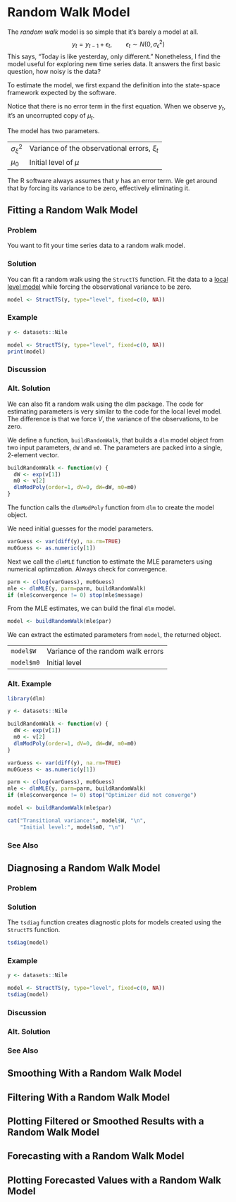 # Random Walk Model {#randomWalk}

The *random walk* model is so simple that it's barely a model at all.
$$y_{t} = y_{t-1} + \epsilon_{t},\qquad\epsilon_{t} \sim N(0,\sigma_{\epsilon}^{2})$$
This says, "Today is like yesterday, only different."
Nonetheless, I find the model useful for exploring new time series data.
It answers the first basic question, how noisy is the data?

To estimate the model,
we first expand the definition into the state-space framework
expected by the software.

\begin{eqnarray*}
  y_{t} & = & \mu_{t} \\
  \mu_{t} & = & \mu_{t-1} + \xi_{t}, \qquad \xi_{t} \sim N(0,\sigma_{\xi}^{2})
\end{eqnarray*}

Notice that there is no error term in the first equation.
When we observe $y_{t}$, it's an uncorrupted copy of $\mu_{t}$.

The model has two parameters.

------------------  -------------------------------------------------
$\sigma_{\xi}^2$    Variance of the observational errors, $\xi_{t}$
$\mu_{0}$           Initial level of $\mu$
------------------  -------------------------------------------------

The R software always assumes that $y$ has an error term.
We get around that by forcing its variance to be zero,
effectively eliminating it.

## Fitting a Random Walk Model

### Problem {-}
You want to fit your time series data to a random walk model.

### Solution {-}
You can fit a random walk using the `StructTS` function.
Fit the data to a [local level model](#localLevel)
while forcing the observational variance to be zero.

```r
model <- StructTS(y, type="level", fixed=c(0, NA))
```

### Example {-}

```r
y <- datasets::Nile

model <- StructTS(y, type="level", fixed=c(0, NA))
print(model)
```

### Discussion {-}

### Alt. Solution {-}

We can also fit a random walk using the dlm package.
The code for estimating parameters is very similar to
the code for the local level model.
The difference is that we force $V$, the variance of the observations,
to be zero.

We define a function, `buildRandomWalk`, that builds a `dlm` model object
from two input parameters, `dW` and `m0`.
The parameters are packed into a single, 2-element vector.

```r
buildRandomWalk <- function(v) {
  dW <- exp(v[1])
  m0 <- v[2]
  dlmModPoly(order=1, dV=0, dW=dW, m0=m0)
}
```

The function calls the `dlmModPoly` function from `dlm` to create the model object.

We need initial guesses for the model parameters.

```r
varGuess <- var(diff(y), na.rm=TRUE)
mu0Guess <- as.numeric(y[1])
```

Next we call the `dlmMLE` function to estimate the MLE parameters
using numerical optimzation.
Always check for convergence.

```r
parm <- c(log(varGuess), mu0Guess)
mle <- dlmMLE(y, parm=parm, buildRandomWalk)
if (mle$convergence != 0) stop(mle$message)
```

From the MLE estimates, we can build the final `dlm` model.

```r
model <- buildRandomWalk(mle$par)
```

We can extract the estimated parameters from `model`, the returned object.

---------- -----------------------------------
`model$W`  Variance of the random walk errors
`model$m0` Initial level
---------- -----------------------------------

### Alt. Example {-}

```r
library(dlm)

y <- datasets::Nile

buildRandomWalk <- function(v) {
  dW <- exp(v[1])
  m0 <- v[2]
  dlmModPoly(order=1, dV=0, dW=dW, m0=m0)
}

varGuess <- var(diff(y), na.rm=TRUE)
mu0Guess <- as.numeric(y[1])

parm <- c(log(varGuess), mu0Guess)
mle <- dlmMLE(y, parm=parm, buildRandomWalk)
if (mle$convergence != 0) stop("Optimizer did not converge")

model <- buildRandomWalk(mle$par)

cat("Transitional variance:", model$W, "\n",
    "Initial level:", model$m0, "\n")
```

### See Also {-}

## Diagnosing a Random Walk Model

### Problem {-}

### Solution {-}
The `tsdiag` function creates diagnostic plots
for models created using the `StructTS` function.

```r
tsdiag(model)
```

### Example {-}

```r
y <- datasets::Nile

model <- StructTS(y, type="level", fixed=c(0, NA))
tsdiag(model)
```

### Discussion {-}

### Alt. Solution {-}

### See Also {-}

## Smoothing With a Random Walk Model

## Filtering With a Random Walk Model

## Plotting Filtered or Smoothed Results with a Random Walk Model

## Forecasting with a Random Walk Model

## Plotting Forecasted Values with a Random Walk Model
